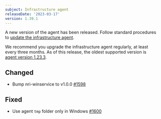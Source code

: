 ```yaml
---
subject: Infrastructure agent
releaseDate: '2023-03-17'
version: 1.39.1
---
```


A new version of the agent has been released. Follow standard procedures to [update the infrastructure agent](/docs/infrastructure/install-configure-manage-infrastructure/update-or-uninstall/update-infrastructure-agent).

We recommend you upgrade the infrastructure agent regularly, at least every three months. As of this release, the oldest supported version is [agent version 1.23.3](/docs/release-notes/infrastructure-release-notes/infrastructure-agent-release-notes/new-relic-infrastructure-agent-1233).

## Changed

* Bump nri-winservice to v1.0.0 [#1598](https://github.com/newrelic/infrastructure-agent/pull/1598)

## Fixed

* Use agent `tmp` folder only in Windows [#1600](https://github.com/newrelic/infrastructure-agent/pull/1600)
